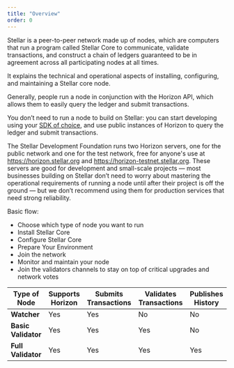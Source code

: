 ```yaml
---
title: "Overview"
order: 0
---
```


Stellar is a peer-to-peer network made up of nodes, which are computers that run a program called Stellar Core to communicate, validate transactions, and construct a chain of ledgers guaranteed to be in agreement across all participating nodes at all times.   

It explains the technical and operational aspects of installing, configuring, and maintaining a Stellar core node. 

Generally, people run a node in conjunction with the Horizon API, which allows them to easily query the ledger and submit transactions.  

You don’t need to run a node to build on Stellar: you can start developing using your [SDK of choice](link), and use public instances of Horizon to query the ledger and submit transactions.  

The Stellar Development Foundation runs two Horizon servers, one for the public network and one for the test network, free for anyone's use at https://horizon.stellar.org and https://horizon-testnet.stellar.org.  These servers are good for development and small-scale projects — most businesses building on Stellar don’t need to worry about mastering the operational requirements of running a node until after their project is off the ground — but we don’t recommend using them for production services that need strong reliability.

Basic flow:
* Choose which type of node you want to run
* Install Stellar Core
* Configure Stellar Core
* Prepare Your Environment
* Join the network
* Monitor and maintain your node
* Join the validators channels to stay on top of critical upgrades and network votes

| Type of Node | Supports Horizon | Submits Transactions | Validates Transactions | Publishes History |
|--------------|------------------|----------------------|------------------------|-------------------|
|**Watcher**   | Yes              | Yes                  | No                     | No                |
|**Basic Validator**| Yes         | Yes                  | Yes                    | No                |
|**Full Validator**| Yes          | Yes                  | Yes                    | Yes               |


